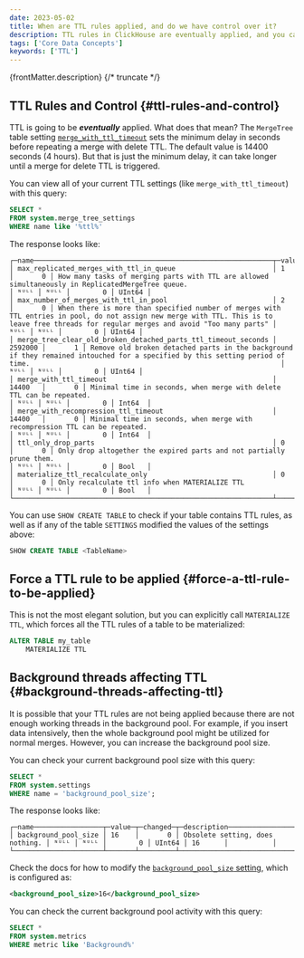 ```yaml
---
date: 2023-05-02
title: When are TTL rules applied, and do we have control over it?
description: TTL rules in ClickHouse are eventually applied, and you can control when they are executed using the `merge_with_ttl_timeout` setting. Learn how to force TTL application and manage background threads for TTL execution.
tags: ['Core Data Concepts']
keywords: ['TTL']
---
```


{frontMatter.description}
{/* truncate */}

## TTL Rules and Control {#ttl-rules-and-control}

TTL is going to be ***eventually*** applied. What does that mean? The `MergeTree` table setting [`merge_with_ttl_timeout`](https://clickhouse.com/docs/engines/table-engines/mergetree-family/mergetree#merge_with_ttl_timeout) sets the minimum delay in seconds before repeating a merge with delete TTL. The default value is 14400 seconds (4 hours). But that is just the minimum delay, it can take longer until a merge for delete TTL is triggered.

You can view all of your current TTL settings (like `merge_with_ttl_timeout`) with this query:

```sql
SELECT *
FROM system.merge_tree_settings
WHERE name like '%ttl%'
```

The response looks like:

```response
┌─name───────────────────────────────────────────────────────────┬─value───┬─changed─┬─description────────────────────────────────────────────────────────────────────────────────────────────────────────────────────────────────────────────────────────────────────────────────┬─min──┬─max──┬─readonly─┬─type───┐
│ max_replicated_merges_with_ttl_in_queue                        │ 1       │       0 │ How many tasks of merging parts with TTL are allowed simultaneously in ReplicatedMergeTree queue.                                                                                          │ ᴺᵁᴸᴸ │ ᴺᵁᴸᴸ │        0 │ UInt64 │
│ max_number_of_merges_with_ttl_in_pool                          │ 2       │       0 │ When there is more than specified number of merges with TTL entries in pool, do not assign new merge with TTL. This is to leave free threads for regular merges and avoid "Too many parts" │ ᴺᵁᴸᴸ │ ᴺᵁᴸᴸ │        0 │ UInt64 │
│ merge_tree_clear_old_broken_detached_parts_ttl_timeout_seconds │ 2592000 │       1 │ Remove old broken detached parts in the background if they remained intouched for a specified by this setting period of time.                                                              │ ᴺᵁᴸᴸ │ ᴺᵁᴸᴸ │        0 │ UInt64 │
│ merge_with_ttl_timeout                                         │ 14400   │       0 │ Minimal time in seconds, when merge with delete TTL can be repeated.                                                                                                                       │ ᴺᵁᴸᴸ │ ᴺᵁᴸᴸ │        0 │ Int64  │
│ merge_with_recompression_ttl_timeout                           │ 14400   │       0 │ Minimal time in seconds, when merge with recompression TTL can be repeated.                                                                                                                │ ᴺᵁᴸᴸ │ ᴺᵁᴸᴸ │        0 │ Int64  │
│ ttl_only_drop_parts                                            │ 0       │       0 │ Only drop altogether the expired parts and not partially prune them.                                                                                                                       │ ᴺᵁᴸᴸ │ ᴺᵁᴸᴸ │        0 │ Bool   │
│ materialize_ttl_recalculate_only                               │ 0       │       0 │ Only recalculate ttl info when MATERIALIZE TTL                                                                                                                                             │ ᴺᵁᴸᴸ │ ᴺᵁᴸᴸ │        0 │ Bool   │
└────────────────────────────────────────────────────────────────┴─────────┴─────────┴────────────────────────────────────────────────────────────────────────────────────────────────────────────────────────────────────────────────────────────────────────────────────────────┴──────┴──────┴──────────┴────────┘
```

You can use `SHOW CREATE TABLE` to check if your table contains TTL rules, as well as if any of the table `SETTINGS` modified the values of the settings above:

```sql
SHOW CREATE TABLE <TableName>
```

## Force a TTL rule to be applied {#force-a-ttl-rule-to-be-applied}

This is not the most elegant solution, but you can explicitly call `MATERIALIZE TTL`, which forces all the TTL rules of a table to be materialized:

```sql
ALTER TABLE my_table
    MATERIALIZE TTL
```

## Background threads affecting TTL {#background-threads-affecting-ttl}

It is possible that your TTL rules are not being applied because there are not enough working threads in the background pool. For example, if you insert data intensively, then the whole background pool might be utilized for normal merges. However, you can increase the background pool size.

You can check your current background pool size with this query:

```sql
SELECT *
FROM system.settings
WHERE name = 'background_pool_size';
```

The response looks like:

```response
┌─name─────────────────┬─value─┬─changed─┬─description─────────────────────┬─min──┬─max──┬─readonly─┬─type───┬─default─┬─alias_for─┐
│ background_pool_size │ 16    │       0 │ Obsolete setting, does nothing. │ ᴺᵁᴸᴸ │ ᴺᵁᴸᴸ │        0 │ UInt64 │ 16      │           │
└──────────────────────┴───────┴─────────┴─────────────────────────────────┴──────┴──────┴──────────┴────────┴─────────┴───────────┘
```

Check the docs for how to modify the [`background_pool_size` setting](https://clickhouse.com/docs/operations/server-configuration-parameters/settings#background_pool_size), which is configured as:

```xml
<background_pool_size>16</background_pool_size>
```

You can check the current background pool activity with this query:

```sql
SELECT *
FROM system.metrics
WHERE metric like 'Background%'
```
